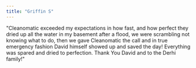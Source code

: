 ```yaml
---
title: "Griffin S"
---
```

"Cleanomatic exceeded my expectations in how fast, and how perfect they dried up all the water in my basement after a flood, we were scrambling not knowing what to do, then we gave Cleanomatic the call and in true emergency fashion David himself showed up and saved the day! Everything was spared and dried to perfection. Thank You David and to the Derhi family!"